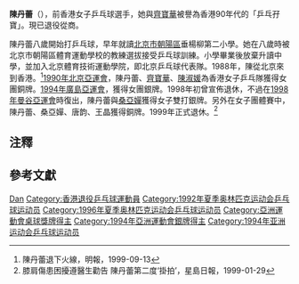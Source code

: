 '''陳丹蕾'''（{{bd|1969年||}}），前香港女子乒乓球選手，她與[[齊寶華|齊寶華]]被譽為香港90年代的「乒乓孖寶」。現已退役從商。

陳丹蕾八歲開始打乒乓球，早年就讀[[北京市|北京市]][[朝陽區|朝陽區]]垂楊柳第二小學{{noteTag|name=名人說母校|關於陳丹蕾就讀學校和校園生活的資料出自1994年由明報校園記者所著的《名人說母校》（明報出版社出版）第210及211頁。}}。她在八歲時被北京市朝陽區體育運動學校的教練選拔接受乒乓球訓練{{noteTag|name=名人說母校}}。小學畢業後放棄升讀中學，並加入北京體育技術運動學院，即北京乒乓球代表隊{{noteTag|name=名人說母校}}。1988年，陳從北京來到香港。<ref>陳丹蕾退下火線，明報，1999-09-13</ref>[[1990年亞洲運動會|1990年北京亞運會]]，陳丹蕾、[[齊寶華|齊寶華]]、[[陳淑媛_(乒乓球運動員)|陳淑媛]]為香港女子乒乓隊獲得女團銅牌。[[1994年亞洲運動會|1994年廣島亞運會]]，獲得女團銀牌。1998年初曾宣佈退休，不過在[[1998年亞洲運動會|1998年曼谷亞運會]]時復出，陳丹蕾與[[桑亞嬋|桑亞嬋]]獲得女子雙打銀牌。另外在女子團體賽中，陳丹蕾、桑亞嬋、唐韵、王晶獲得銅牌。1999年正式退休。<ref>膝肩傷患困擾遵醫生勸告 陳丹蕾第二度‘掛拍’，星島日報，1999-01-29</ref>

==注釋==
{{noteFoot}}

== 參考文獻 ==
{{reflist}}

{{香港乒乓球}}
{{亚洲乒乓球锦标赛女子团体冠军}}

{{Authority control}}
{{DEFAULTSORT:Chen陈}}
[[Category:陈姓|Dan]]
[[Category:香港退役乒乓球運動員|Category:香港退役乒乓球運動員]]
[[Category:1992年夏季奥林匹克运动会乒乓球运动员|Category:1992年夏季奥林匹克运动会乒乓球运动员]]
[[Category:1996年夏季奥林匹克运动会乒乓球运动员|Category:1996年夏季奥林匹克运动会乒乓球运动员]]
[[Category:亞洲運動會桌球獎牌得主|Category:亞洲運動會桌球獎牌得主]]
[[Category:1994年亞洲運動會銀牌得主|Category:1994年亞洲運動會銀牌得主]]
[[Category:1994年亚洲运动会乒乓球运动员|Category:1994年亚洲运动会乒乓球运动员]]